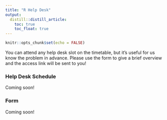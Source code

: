 ```yaml
---
title: "R Help Desk"
output:
  distill::distill_article:
    toc: true
    toc_float: true
---
```


```r
knitr::opts_chunk$set(echo = FALSE)
```

You can attend any help desk slot on the timetable, but it's useful for us know the problem in advance. Please use the form to give a brief overview and the access link will be sent to you! 

### Help Desk Schedule

Coming soon!

<!-- Embed schedule -->


### Form

Coming soon!

<!-- Embed google form -->















